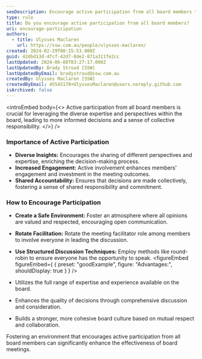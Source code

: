 ```yaml
---
seoDescription: Encourage active participation from all board members to leverage diverse expertise and perspectives, leading to more informed decisions and a sense of collective responsibility.
type: rule
title: Do you encourage active participation from all board members?
uri: encourage-participation
authors:
  - title: Ulysses Maclaren
    url: https://ssw.com.au/people/ulysses-maclaren/
created: 2024-02-29T00:15:53.000Z
guid: 42dbd13d-4fcf-42d7-8de2-871a311fe2cc
lastUpdated: 2024-06-08T03:27:17.000Z
lastUpdatedBy: Brady Stroud [SSW]
lastUpdatedByEmail: bradystroud@ssw.com.au
createdBy: Ulysses Maclaren [SSW]
createdByEmail: 45545178+UlyssesMaclaren@users.noreply.github.com
isArchived: false
---
```


<introEmbed
  body={<>
Active participation from all board members is crucial for leveraging the diverse expertise and perspectives within the board, leading to more informed decisions and a sense of collective responsibility.
  </>}
/>
### Importance of Active Participation

- **Diverse Insights:** Encourages the sharing of different perspectives and expertise, enriching the decision-making process.
- **Increased Engagement:** Active involvement enhances members' engagement and investment in the meeting outcomes.
- **Shared Accountability:** Ensures that decisions are made collectively, fostering a sense of shared responsibility and commitment.

### How to Encourage Participation

- **Create a Safe Environment:** Foster an atmosphere where all opinions are valued and respected, encouraging open communication.
- **Rotate Facilitation:** Rotate the meeting facilitator role among members to involve everyone in leading the discussion.
- **Use Structured Discussion Techniques:** Employ methods like round-robin to ensure everyone has the opportunity to speak.
<figureEmbed figureEmbed={ {
  preset: "goodExample",
  figure: "Advantages:",
  shouldDisplay: true
} } />


- Utilizes the full range of expertise and experience available on the board.
- Enhances the quality of decisions through comprehensive discussion and consideration.
- Builds a stronger, more cohesive board culture based on mutual respect and collaboration.

Fostering an environment that encourages active participation from all board members can significantly enhance the effectiveness of board meetings.
